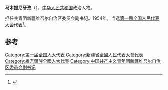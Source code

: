 '''马木提尼牙孜'''（{{bd||||}}），[[中华人民共和国|中华人民共和国]]政治人物。

担任共青团新疆维吾尔自治区委员会副书记。1954年，当选[[第一届全国人民代表大会代表名单|第一届全国人民代表大会代表]]<ref>{{cite book|author=全国人民代表大会常务委员会办公厅|title=中华人民共和国第一届全国人民代表大会代表名单|year=1955年|publisher=全国人民代表大会常务委员会办公厅|url=http://book.ucdrs.superlib.net/views/specific/2929/bookDetail.jsp?dxNumber=000005772167&d=546843D0AE2464CD1C95896344A85614&fenlei=04070402|access-date=2015-01-28|archive-date=2019-01-24|archive-url=https://web.archive.org/web/20190124105450/http://book.ucdrs.superlib.net/views/specific/2929/bookDetail.jsp?dxNumber=000005772167&d=546843D0AE2464CD1C95896344A85614&fenlei=04070402|dead-url=no}}</ref>。

==参考==
{{reflist}}
{{中国政治人物小作品}}
{{DEFAULTSORT:M馬}}
[[Category:第一届全国人大代表|Category:第一届全国人大代表]]
[[Category:新疆省全國人民代表大會代表|Category:新疆省全國人民代表大會代表]]
[[Category:維吾爾族全國人大代表|Category:維吾爾族全國人大代表]]
[[Category:中国共产主义青年团新疆维吾尔自治区委员会副书记|Category:中国共产主义青年团新疆维吾尔自治区委员会副书记]]